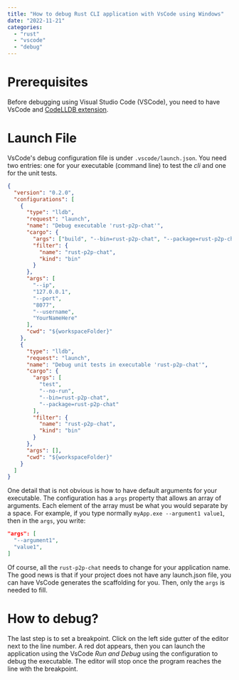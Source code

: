 ```yaml
---
title: "How to debug Rust CLI application with VsCode using Windows"
date: "2022-11-21"
categories:
  - "rust"
  - "vscode"
  - "debug"
---
```


# Prerequisites

Before debugging using Visual Studio Code (VSCode), you need to have VsCode and [CodeLLDB extension](https://marketplace.visualstudio.com/items?itemName=vadimcn.vscode-lldb).

# Launch File

VsCode's debug configuration file is under `.vscode/launch.json`. You need two entries: one for your executable (command line) to test the _cli_ and one for the unit tests.

```json
{
  "version": "0.2.0",
  "configurations": [
    {
      "type": "lldb",
      "request": "launch",
      "name": "Debug executable 'rust-p2p-chat'",
      "cargo": {
        "args": ["build", "--bin=rust-p2p-chat", "--package=rust-p2p-chat"],
        "filter": {
          "name": "rust-p2p-chat",
          "kind": "bin"
        }
      },
      "args": [
        "--ip",
        "127.0.0.1",
        "--port",
        "8077",
        "--username",
        "YourNameHere"
      ],
      "cwd": "${workspaceFolder}"
    },
    {
      "type": "lldb",
      "request": "launch",
      "name": "Debug unit tests in executable 'rust-p2p-chat'",
      "cargo": {
        "args": [
          "test",
          "--no-run",
          "--bin=rust-p2p-chat",
          "--package=rust-p2p-chat"
        ],
        "filter": {
          "name": "rust-p2p-chat",
          "kind": "bin"
        }
      },
      "args": [],
      "cwd": "${workspaceFolder}"
    }
  ]
}
```

One detail that is not obvious is how to have default arguments for your executable. The configuration has a `args` property that allows an array of arguments. Each element of the array must be what you would separate by a space. For example, if you type normally `myApp.exe --argument1 value1`, then in the `args`, you write:

```json
"args": [
  "--argument1",
  "value1",
]
```

Of course, all the `rust-p2p-chat` needs to change for your application name. The good news is that if your project does not have any launch.json file, you can have VsCode generates the scaffolding for you. Then, only the `args` is needed to fill.

# How to debug?

The last step is to set a breakpoint. Click on the left side gutter of the editor next to the line number. A red dot appears, then you can launch the application using the VsCode _Run and Debug_ using the configuration to debug the executable. The editor will stop once the program reaches the line with the breakpoint.
